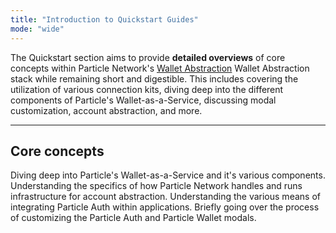 ```yaml
---
title: "Introduction to Quickstart Guides"
mode: "wide"
---
```


The Quickstart section aims to provide **detailed overviews** of core concepts within Particle Network's [Wallet Abstraction](/landing/wallet-abstraction/btc-connect) Wallet Abstraction stack while remaining short and digestible. This includes covering the utilization of various connection kits, diving deep into the different components of Particle's Wallet-as-a-Service, discussing modal customization, account abstraction, and more.

***

## Core concepts

<CardGroup cols={2}>
  <Card title="Wallet-as-a-Service" icon="wallet" href="/resources/quickstart/waas/understanding-waas">
    Diving deep into Particle's Wallet-as-a-Service and it's various components.
  </Card>
      <Card title="Account Abstraction" icon="credit-card" href="/resources/quickstart/aa/web-aa">
    Understanding the specifics of how Particle Network handles and runs infrastructure for account abstraction.
  </Card>
  <Card title="Connection Kits" icon="ethernet" href="/resources/quickstart/connection-kits/solana">
    Understanding the various means of integrating Particle Auth within applications.
  </Card>
   <Card title="Customization" icon="palette" href="/resources/quickstart/customization/auth">
    Briefly going over the process of customizing the Particle Auth and Particle Wallet modals.
  </Card>

</CardGroup>
